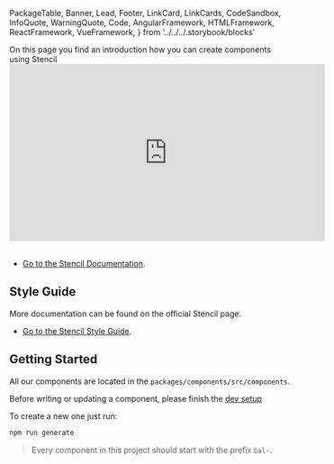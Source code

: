   PackageTable,
  Banner,
  Lead,
  Footer,
  LinkCard,
  LinkCards,
  CodeSandbox,
  InfoQuote,
  WarningQuote,
  Code,
  AngularFramework,
  HTMLFramework,
  ReactFramework,
  VueFramework,
} from '../../../.storybook/blocks'

<Meta title="Development/Contributing/Component" />

<Banner label="Component" section="Contributing" color="red" />

<Lead>
  On this page you find an introduction how you can create components using Stencil
</Lead>

<iframe
  width="560"
  height="315"
  src="https://www.youtube.com/embed/KzhBkegzjlg"
  title="YouTube video player"
  frameBorder="0"
  allow="accelerometer; autoplay; clipboard-write; encrypted-media; gyroscope; picture-in-picture"
  allowFullScreen
></iframe>
<br />
<br />

- [Go to the Stencil Documentation](https://stenciljs.com/docs/my-first-component).

## Style Guide

More documentation can be found on the official Stencil page.

- [Go to the Stencil Style Guide](https://stenciljs.com/docs/style-guide).

## Getting Started

All our components are located in the `packages/components/src/components`.

Before writing or updating a component, please finish the [dev setup](?path=/docs/development-contributing-dev-setup--page)

To create a new one just run:

```bash
npm run generate
```

> Every component in this project should start with the prefix `bal-`.

<Footer />
